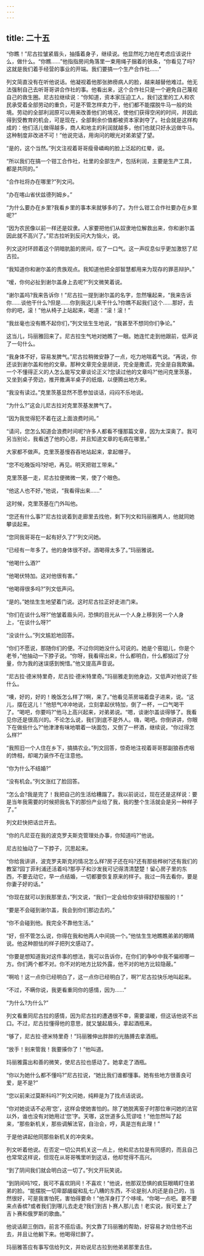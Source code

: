 ```yaml
---
---
---
```

title: 二十五
---




“你瞧！”尼古拉皱紧眉头，抽搐着身子，继续说。他显然吃力地在考虑应该说什么，做什么。“你瞧……”他指指房间角落里一束用绳子捆着的铁条，“你看见了吗?这就是我们着手经营的事业的开端。我们要搞一个生产合作社……”

列文简直没有在听他说话。他凝视着他那张肺痨病人的脸，越来越替他难过。他无法强制自己去听哥哥讲合作社的事。他看出来，这个合作社只是一个避免自己蔑视自己的救生圈。尼古拉继续说：“你知道，资本家压迫工人，我们这里的工人和农民承受着全部劳动的重负，可是不管怎样卖力干，他们都不能摆脱牛马一般的处境。劳动的全部利润原可以用来改善他们的境况，使他们获得空闲的时间，并因此得到受教育的机会，可是现在，全部剩余价值都被资本家剥夺了。社会就是这样构成的：他们活儿做得越多，商人和地主的利润就越多，他们也就只好永远做牛马。这种制度非改进不可！”他说完话，用询问的眼光对弟弟望了望。

“是的，这个当然。”列文注视着哥哥瘦骨嶙峋的脸上泛起的红晕，说。

“所以我们在搞一个钳工合作社，社里的全部生产，包括利润，主要是生产工具，都是共同的。”

“合作社将办在哪里?”列文问。

“办在喀山省伏兹德列姆乡。”

“为什么要办在乡里?我看乡里的事本来就够多的了。为什么钳工合作社要办在乡里呢?”

“因为农民像以前一样还是奴隶。人家要把他们从奴隶地位解救出来，你和谢尔盖因此就不高兴了。”尼古拉听到反问大为恼火，说。

列文这时环顾着这个阴暗肮脏的房间，叹了一口气。这一声叹息似乎更加激怒了尼古拉。

“我知道你和谢尔盖的贵族观点。我知道他把全部智慧都用来为现存的罪恶辩护。”

“嗳，你何必扯到谢尔盖身上去呢?”列文微笑着说。

“谢尔盖吗?我来告诉你！”尼古拉一提到谢尔盖的名字，忽然嚷起来，“我来告诉你……谈他干什么?但是……你到我这儿来干什么?你瞧不起我们这个……那好，去你的吧，滚！”他从椅子上站起来，喝道：“滚！滚！”

“我丝毫也没有瞧不起你们，”列文怯生生地说，“我甚至不想同你们争论。”

这当儿，玛丽雅回来了。尼古拉生气地对她瞧了一眼。她连忙走到他跟前，低声说了一句什么。

“我身体不好，容易发脾气。”尼古拉稍微安静了一点，吃力地喘着气说。“再说，你还谈到谢尔盖和他的文章。那种文章完全是胡说，完全是撒谎，完全是自我欺骗。一个不懂得正义的人怎么能写文章谈论正义?您读过他的文章吗?”他问克里茨基，又坐到桌子旁边，推开撒满半桌子的纸烟，以便腾出地方来。

“我没有读过。”克里茨基显然不愿参加谈话，闷闷不乐地说。

“为什么?”这会儿尼古拉对克里茨基发脾气了。

“因为我觉得犯不着在这上面浪费时间。”

“请问，您怎么知道会浪费时间呢?许多人都看不懂那篇文章，因为太深奥了。我可另当别论，我看透了他的心思，并且知道文章的毛病在哪里。”

大家都不做声。克里茨基慢吞吞地站起来，拿起帽子。

“您不吃晚饭吗?好吧，再见。明天把钳工带来。”

克里茨基一走，尼古拉便微微一笑，使了个眼色。

“他这人也不好，”他说，“我看得出来……”

这时候，克里茨基在门外叫他。

“您还有什么事?”尼古拉说着到走廊里去找他，剩下列文和玛丽雅两人，他就同她攀谈起来。

“您同我哥哥在一起有好久了?”列文问她。

“已经有一年多了。他的身体很不好。酒喝得太多了。”玛丽雅说。

“他喝什么酒?”

“他喝伏特加。这对他很有害。”

“他喝得很多吗?”列文低声问。

“是的。”她怯生生地望着门说。这时尼古拉正好走进门来。

“你们在谈什么呀?”他皱着眉头问，恐惧的目光从一个人身上移到另一个人身上，“在谈什么呀?”

“没谈什么。”列文尴尬地回答。

“你们不愿说，那随你们的便。不过你同她没什么可说的。她是个窑姐儿，你是个老爷，”他抽动一下脖子说。“你呀，我看得出来，什么都明白，什么都掂过了分量，你为我的迷误感到惋惜。”他又提高声音说。

“尼古拉·德米特里奇，尼古拉·德米特里奇。”玛丽雅走到他身边，又低声对他说了些什么。

“噢，好的，好的！晚饭怎么样了?啊，来了。”他看见茶房端着盘子进来，说。“这儿，摆在这儿！”他怒气冲冲地说，立刻拿起伏特加，倒了一杯，一口气喝干了。“喝吧，你要吗?”他马上高兴起来，对弟弟说。“嗯，谈谢尔盖谈得够了。我看见你还是很高兴的。不论怎么说，我们到底不是外人。嗨，喝吧。你倒讲讲，你眼下在做些什么?”他津津有味地嚼着一块面包，又倒了一杯酒，继续说，“你过得怎么样?”

“我照旧一个人住在乡下，搞搞农业。”列文回答，惊奇地注视着哥哥那副狼吞虎咽的馋相，却竭力装作不在注意他。

“你为什么不结婚?”

“没有机会。”列文涨红了脸回答。

“怎么会?我是完了！我把自己的生活给糟蹋了。我以前说过，现在还是这样说：要是当年我需要的时候把我名下的那份产业给了我，我的整个生活就会是另一种样子了。”

列文赶快把话岔开去。

“你的凡尼亚在我的波克罗夫斯克管理处办事，你知道吗?”他说。

尼古拉抽动了一下脖子，沉思起来。

“你给我讲讲，波克罗夫斯克的情况怎么样?房子还在吗?还有那些桦树?还有我们的教室?园丁菲利浦还活着吗?那亭子和沙发我可记得清清楚楚！留心房子里的东西，不要去动它，早一点结婚，一切都要恢复原来的样子。我过一阵去看你，要是你妻子好的话。”

“你现在就可以到我那里去，”列文说，“我们一定会给你安排得舒舒服服的！”

“要是不会碰到谢尔盖，我会到你们那边去的。”

“你不会碰到他。我完全不靠他生活。”

“好，但不管怎么说，你得在我和他两人中间挑一个。”他怯生生地瞧瞧弟弟的眼睛说。他这种胆怯的样子把列文感动了。

“你要是想知道我对这件事的想法，我可以告诉你，在你们的争吵中我不偏袒哪一方。你们两个都不对。你不对的地方比较外露，他不对的地方比较隐蔽。”

“啊哈！这一点你已经明白了，这一点你已经明白了，啊?”尼古拉快乐地叫起来。

“不过，不瞒你说，我更看重同你的感情，因为……”

“为什么?为什么?”

列文看重同尼古拉的感情，因为尼古拉的遭遇很不幸，需要温暖，但这话他说不出口。不过，尼古拉懂得他的意思，就又皱起眉头，拿起酒瓶来。

“够了，尼古拉·德米特里奇！”玛丽雅伸出胖胖的光胳膊去拿酒瓶。

“放手！别来管我！我要揍你了！”他叫道。

玛丽雅露出和善的微笑，使尼古拉也感动了。她拿走了酒瓶。

“你以为她什么都不懂吗?”尼古拉说，“她比我们谁都懂事。她有些地方很善良可爱，是不是?”

“您以前来过莫斯科吗?”列文问她，纯粹是为了找点话说说。

“你对她说话不必用‘您’，这样会使她害怕的。除了她脱离窑子时那位审问她的法官以外，谁也没有对她用过‘您’字。天哪，这世道多么荒谬哇！”他忽然叫了起来，“那些新机关，那些调解法官，自治会，哼，真是岂有此理！”

于是他讲起他同那些新机关的冲突来。

列文听着他说。在否定一切公共机关这一点上，他和尼古拉是有同感的，而且自己也常常这样说，但现在从哥哥嘴里听到这话，他却觉得不高兴。

“到了阴间我们就会明白这一切了。”列文开玩笑说。

“到阴间吗?哎，我可不喜欢阴间！不喜欢！”他说，他那双恐惧的疯狂眼睛盯住弟弟的脸。“能摆脱一切卑鄙龌龊和乱七八糟的东西，不论是别人的还是自己的，当然很好，可是我害怕死，害怕得要命！”他浑身打了个哆嗦。“你喝一点吧。要不要来点香槟?或者我们到哪儿去走走?我们到吉卜赛人那儿去！老实说，我可爱上了吉卜赛和俄罗斯的歌曲。”

他说话颠三倒四，前言不搭后语。列文靠了玛丽雅的帮助，好容易才劝住他不出去，并且让他躺下来。他喝得烂醉了。

玛丽雅答应有事写信给列文，并劝说尼古拉到他弟弟那里去住。